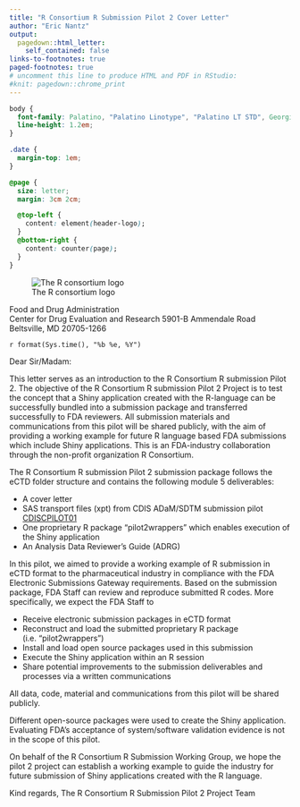 ```yaml
---
title: "R Consortium R Submission Pilot 2 Cover Letter"
author: "Eric Nantz"
output:
  pagedown::html_letter:
    self_contained: false
links-to-footnotes: true
paged-footnotes: true
# uncomment this line to produce HTML and PDF in RStudio:
#knit: pagedown::chrome_print
---
```


```css
body {
  font-family: Palatino, "Palatino Linotype", "Palatino LT STD", Georgia, 'Source Han Serif', 'Songti SC', serif;
  line-height: 1.2em;
}

.date {
  margin-top: 1em;
}

@page {
  size: letter;
  margin: 3cm 2cm;

  @top-left {
    content: element(header-logo);
  }
  @bottom-right {
    content: counter(page);
  }
}
```

![The R consortium logo](https://www.r-consortium.org/wp-content/uploads/sites/13/2016/09/RConsortium_Horizontal_Pantone.png){.logo}

Food and Drug Administration  
Center for Drug Evaluation and Research 5901-B Ammendale Road  
Beltsville, MD 20705-1266

::: date
`r format(Sys.time(), "%b %e, %Y")`
:::

Dear Sir/Madam:

This letter serves as an introduction to the R Consortium R submission Pilot 2. The objective of the R Consortium R submission Pilot 2 Project is to test the concept that a Shiny application created with the R-language can be successfully bundled into a submission package and transferred successfully to FDA reviewers. All submission materials and communications from this pilot will be shared publicly, with the aim of providing a working example for future R language based FDA submissions which include Shiny applications. This is an FDA-industry collaboration through the non-profit organization R Consortium.

The R Consortium R submission Pilot 2 submission package follows the eCTD folder structure and contains the following module 5 deliverables:

- A cover letter
- SAS transport files (xpt) from CDIS ADaM/SDTM submission pilot <u>CDISCPILOT01</u>
- One proprietary R package "pilot2wrappers" which enables execution of the Shiny application
- An Analysis Data Reviewer's Guide (ADRG)

In this pilot, we aimed to provide a working example of R submission in eCTD format to the pharmaceutical industry in compliance with the FDA Electronic Submissions Gateway requirements. Based on the submission package, FDA Staff can review and reproduce submitted R codes. More specifically, we expect the FDA Staff to

- Receive electronic submission packages in eCTD format
- Reconstruct and load the submitted proprietary R package (i.e. "pilot2wrappers")
- Install and load open source packages used in this submission
- Execute the Shiny application within an R session
- Share potential improvements to the submission deliverables and processes via a written communications

All data, code, material and communications from this pilot will be shared publicly.

Different open-source packages were used to create the Shiny application. Evaluating FDA’s acceptance of system/software validation evidence is not in the scope of this pilot.

On behalf of the R Consortium R Submission Working Group, we hope the pilot 2 project can establish a working example to guide the industry for future submission of Shiny applications created with the R language.

Kind regards, 
The R Consortium R Submission Pilot 2 Project Team
